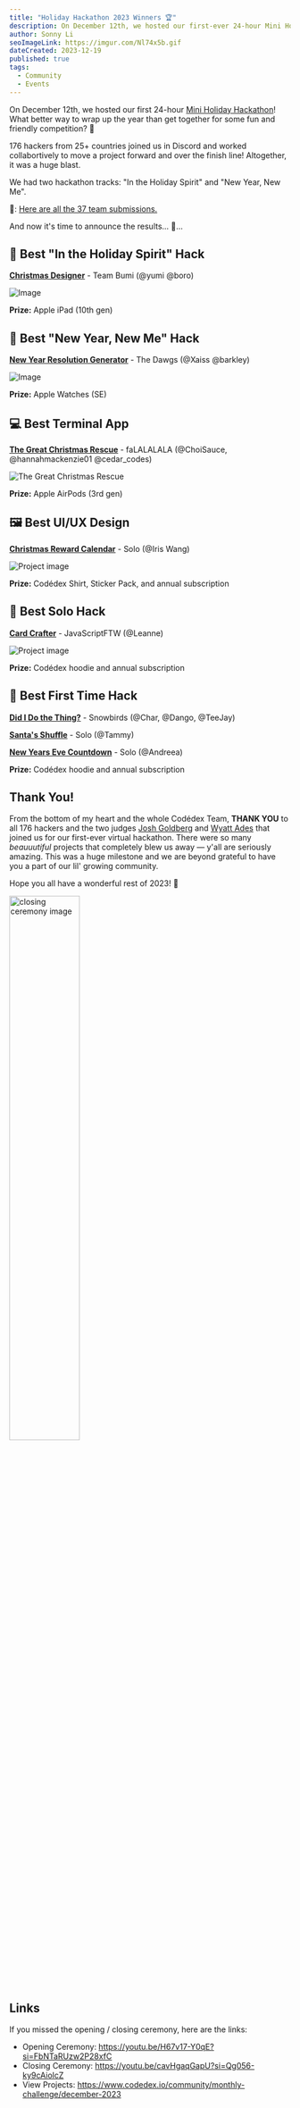 ```yaml
---
title: "Holiday Hackathon 2023 Winners 🏆"
description: On December 12th, we hosted our first-ever 24-hour Mini Holiday Hackathon!  What better way to wrap up the year than get together for some fun and friendly competition? 🚀
author: Sonny Li
seoImageLink: https://imgur.com/Nl74x5b.gif
dateCreated: 2023-12-19
published: true
tags:
  - Community
  - Events
---
```


On December 12th, we hosted our first 24-hour [Mini Holiday Hackathon](https://www.codedex.io/community/monthly-challenge/december-2023)!  What better way to wrap up the year than get together for some fun and friendly competition? 🚀

176 hackers from 25+ countries joined us in Discord and worked collabortively to move a project forward and over the finish line! Altogether, it was a huge blast. 

We had two hackathon tracks: "In the Holiday Spirit" and "New Year, New Me".

🔗: [Here are all the 37 team submissions.](https://www.codedex.io/community/monthly-challenge/december-2023)

And now it's time to announce the results... 🥁...


## 🎄 Best "In the Holiday Spirit" Hack

**[Christmas Designer](https://www.codedex.io/community/monthly-challenge/submission/32PAQaaiKjx5CQPg8Ebd)** - Team Bumi (@yumi @boro)

![Image](https://imgur.com/hYb9Qjx.png)

**Prize:** Apple iPad (10th gen)


## 🎊 Best "New Year, New Me" Hack

**[New Year Resolution Generator](https://www.codedex.io/community/monthly-challenge/submission/wo8pui7ITPGVymSoPH2m)** - The Dawgs (@Xaiss @barkley)

![Image](https://imgur.com/8k9eAOr.png)

**Prize:** Apple Watches (SE)


## 💻 Best Terminal App

**[The Great Christmas Rescue](https://www.codedex.io/community/monthly-challenge/submission/4chxT7DPA9kGK3ahpT4A
)** - faLALALALA (@ChoiSauce, @hannahmackenzie01 @cedar_codes)

![The Great Christmas Rescue](https://i.imgur.com/QLYpTnS.gif)

**Prize:** Apple AirPods (3rd gen)


## 🖼️ Best UI/UX Design

**[Christmas Reward Calendar](https://www.codedex.io/community/monthly-challenge/submission/4MASTawAEuNR5xswHy5b)** - Solo (@Iris Wang)

![Project image](https://imgur.com/5upMzqy.png)

**Prize:** Codédex Shirt, Sticker Pack, and annual subscription


## 🥇 Best Solo Hack

**[Card Crafter](https://www.codedex.io/community/monthly-challenge/submission/bONlraRWkymyE50hhPT4)** - JavaScriptFTW (@Leanne)

![Project image](https://imgur.com/aMOd4qb.png)

**Prize:** Codédex hoodie and annual subscription


## 🌱 Best First Time Hack

**[Did I Do the Thing?](https://www.codedex.io/community/monthly-challenge/submission/ClFNRipwDywOZqXUH5cg)** - Snowbirds (@Char, @Dango, @TeeJay)

**[Santa's Shuffle](https://www.codedex.io/community/monthly-challenge/submission/TRi80Tfr92WeaJ90KSot)** - Solo (@Tammy)

**[New Years Eve Countdown](https://www.codedex.io/community/monthly-challenge/submission/ofnonB3gD35O8XLFuaAy)** - Solo (@Andreea)

**Prize:** Codédex hoodie and annual subscription


## Thank You!

From the bottom of my heart and the whole Codédex Team, **THANK YOU** to all 176 hackers and the two judges [Josh Goldberg](https://twitter.com/JoshuaKGoldberg) and [Wyatt Ades](https://twitter.com/wyattades) that joined us for our first-ever virtual hackathon. There were so many _beauuutiful_ projects that completely blew us away — y'all are seriously amazing. This was a huge milestone and we are beyond grateful to have you a part of our lil' growing community.

Hope you all have a wonderful rest of 2023! 🫶

<img src="https://c.tenor.com/_LNGWobK5usAAAAd/tenor.gif" alt="closing ceremony image" width="50%"/>

## Links

If you missed the opening / closing ceremony, here are the links:

- Opening Ceremony: https://youtu.be/H67v17-Y0qE?si=FbNTaRUzw2P28xfC
- Closing Ceremony: https://youtu.be/cavHgaqGapU?si=Qg056-ky9cAiolcZ
- View Projects: https://www.codedex.io/community/monthly-challenge/december-2023
